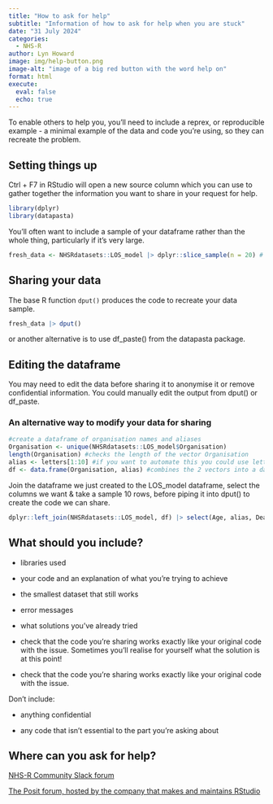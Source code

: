 ```yaml
---
title: "How to ask for help"
subtitle: "Information of how to ask for help when you are stuck"
date: "31 July 2024"
categories:
  - NHS-R
author: Lyn Howard
image: img/help-button.png
image-alt: "image of a big red button with the word help on"
format: html
execute:
  eval: false
  echo: true
---
```


To enable others to help you, you'll need to include a reprex, or reproducible example - a minimal example of the data and code you're using, so they can recreate the problem.

## Setting things up

Ctrl + F7 in RStudio will open a new source column which you can use to gather together the information you want to share in your request for help.

```r
library(dplyr)
library(datapasta)
```

You'll often want to include a sample of your dataframe rather than the whole thing, particularly if it's very large.

```r
fresh_data <- NHSRdatasets::LOS_model |> dplyr::slice_sample(n = 20) # This produces a sample dataframe of 20 randomly selected rows. slice_sample(prop=0.2) will randomly select 20% of rows
```

## Sharing your data

The base R function `dput()` produces the code to recreate your data sample.

```r
fresh_data |> dput()
```

or another alternative is to use df_paste() from the datapasta package.

## Editing the dataframe

You may need to edit the data before sharing it to anonymise it or remove confidential information. You could manually edit the output from dput() or df_paste.

### An alternative way to modify your data for sharing

```r
#create a dataframe of organisation names and aliases 
Organisation <- unique(NHSRdatasets::LOS_model$Organisation) 
length(Organisation) #checks the length of the vector Organisation 
alias <- letters[1:10] #if you want to automate this you could use letters[1:length(Organisation)] 
df <- data.frame(Organisation, alias) #combines the 2 vectors into a dataframe
```

Join the dataframe we just created to the LOS_model dataframe, select the columns we want & take a sample 10 rows, before piping it into dput() to create the code we can share.

```r
dplyr::left_join(NHSRdatasets::LOS_model, df) |> select(Age, alias, Death) |> slice_sample(n=10) |> dput()
```

## What should you include?

-   libraries used

-   your code and an explanation of what you're trying to achieve

-   the smallest dataset that still works

-   error messages

-   what solutions you've already tried

-   check that the code you're sharing works exactly like your original code with the issue. Sometimes you'll realise for yourself what the solution is at this point!

-   check that the code you're sharing works exactly like your original code with the issue.


Don't include:

-   anything confidential

-   any code that isn't essential to the part you're asking about

## Where can you ask for help?

[NHS-R Community Slack forum](https://nhsrcommunity.slack.com/ "A friendly and inclusive community of NHS colleagues who will always try to help")

[The Posit forum, hosted by the company that makes and maintains RStudio](https://forum.posit.co/)
